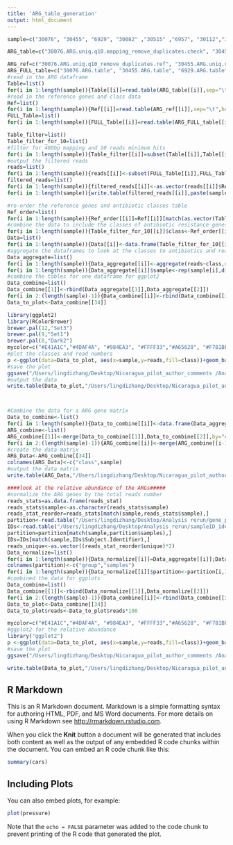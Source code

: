 ```yaml
---
title: 'ARG_table_generation'
output: html_document
---
```


```r
sample=c("30076", "30455", "6929", "30082" ,"30515" ,"6957", "30112","3522",  "7047",  "30191", "6019" , "7098",  "30291" ,"619" ,  "7153" ,"30292", "6205" , "7331", "30295", "6271",  "7637" ,"30301", "6471",  "7765", "30304", "6617", "7965" ,"30348", "6628", "8033", "30427", "6667", "8561", "30429", "6777")

ARG_table=c("30076.ARG.uniq.q10.mapping_remove_duplicates.check", "30455.ARG.uniq.q10.mapping_remove_duplicates.check", "6929.ARG.uniq.q10.mapping_remove_duplicates.check", "30082.ARG.uniq.q10.mapping_remove_duplicates.check" ,"30515.ARG.uniq.q10.mapping_remove_duplicates.check" ,"6957.ARG.uniq.q10.mapping_remove_duplicates.check", "30112.ARG.uniq.q10.mapping_remove_duplicates.check","3522.ARG.uniq.q10.mapping_remove_duplicates.check",  "7047.ARG.uniq.q10.mapping_remove_duplicates.check",  "30191.ARG.uniq.q10.mapping_remove_duplicates.check", "6019.ARG.uniq.q10.mapping_remove_duplicates.check" , "7098.ARG.uniq.q10.mapping_remove_duplicates.check",  "30291.ARG.uniq.q10.mapping_remove_duplicates.check" ,"619.ARG.uniq.q10.mapping_remove_duplicates.check" ,  "7153.ARG.uniq.q10.mapping_remove_duplicates.check" ,"30292.ARG.uniq.q10.mapping_remove_duplicates.check", "6205.ARG.uniq.q10.mapping_remove_duplicates.check" , "7331.ARG.uniq.q10.mapping_remove_duplicates.check", "30295.ARG.uniq.q10.mapping_remove_duplicates.check", "6271.ARG.uniq.q10.mapping_remove_duplicates.check",  "7637.ARG.uniq.q10.mapping_remove_duplicates.check" ,"30301.ARG.uniq.q10.mapping_remove_duplicates.check", "6471.ARG.uniq.q10.mapping_remove_duplicates.check",  "7765.ARG.uniq.q10.mapping_remove_duplicates.check", "30304.ARG.uniq.q10.mapping_remove_duplicates.check", "6617.ARG.uniq.q10.mapping_remove_duplicates.check", "7965.ARG.uniq.q10.mapping_remove_duplicates.check" ,"30348.ARG.uniq.q10.mapping_remove_duplicates.check", "6628.ARG.uniq.q10.mapping_remove_duplicates.check", "8033.ARG.uniq.q10.mapping_remove_duplicates.check", "30427.ARG.uniq.q10.mapping_remove_duplicates.check", "6667.ARG.uniq.q10.mapping_remove_duplicates.check", "8561.ARG.uniq.q10.mapping_remove_duplicates.check", "30429.ARG.uniq.q10.mapping_remove_duplicates.check", "6777.ARG.uniq.q10.mapping_remove_duplicates.check")

ARG_ref=c("30076.ARG.uniq.q10_remove_duplicates.ref", "30455.ARG.uniq.q10_remove_duplicates.ref", "6929.ARG.uniq.q10_remove_duplicates.ref", "30082.ARG.uniq.q10_remove_duplicates.ref" ,"30515.ARG.uniq.q10_remove_duplicates.ref" ,"6957.ARG.uniq.q10_remove_duplicates.ref", "30112.ARG.uniq.q10_remove_duplicates.ref","3522.ARG.uniq.q10_remove_duplicates.ref",  "7047.ARG.uniq.q10_remove_duplicates.ref",  "30191.ARG.uniq.q10_remove_duplicates.ref", "6019.ARG.uniq.q10_remove_duplicates.ref" , "7098.ARG.uniq.q10_remove_duplicates.ref",  "30291.ARG.uniq.q10_remove_duplicates.ref" ,"619.ARG.uniq.q10_remove_duplicates.ref" ,  "7153.ARG.uniq.q10_remove_duplicates.ref" ,"30292.ARG.uniq.q10_remove_duplicates.ref", "6205.ARG.uniq.q10_remove_duplicates.ref" , "7331.ARG.uniq.q10_remove_duplicates.ref", "30295.ARG.uniq.q10_remove_duplicates.ref", "6271.ARG.uniq.q10_remove_duplicates.ref",  "7637.ARG.uniq.q10_remove_duplicates.ref" ,"30301.ARG.uniq.q10_remove_duplicates.ref", "6471.ARG.uniq.q10_remove_duplicates.ref",  "7765.ARG.uniq.q10_remove_duplicates.ref", "30304.ARG.uniq.q10_remove_duplicates.ref", "6617.ARG.uniq.q10_remove_duplicates.ref", "7965.ARG.uniq.q10_remove_duplicates.ref" ,"30348.ARG.uniq.q10_remove_duplicates.ref", "6628.ARG.uniq.q10_remove_duplicates.ref", "8033.ARG.uniq.q10_remove_duplicates.ref", "30427.ARG.uniq.q10_remove_duplicates.ref", "6667.ARG.uniq.q10_remove_duplicates.ref", "8561.ARG.uniq.q10_remove_duplicates.ref", "30429.ARG.uniq.q10_remove_duplicates.ref", "6777.ARG.uniq.q10_remove_duplicates.ref")
ARG_FULL_table=c("30076.ARG.table", "30455.ARG.table", "6929.ARG.table", "30082.ARG.table" ,"30515.ARG.table" ,"6957.ARG.table", "30112.ARG.table","3522.ARG.table",  "7047.ARG.table",  "30191.ARG.table", "6019.ARG.table" , "7098.ARG.table",  "30291.ARG.table" ,"619.ARG.table" ,  "7153.ARG.table" ,"30292.ARG.table", "6205.ARG.table" , "7331.ARG.table", "30295.ARG.table", "6271.ARG.table",  "7637.ARG.table" ,"30301.ARG.table", "6471.ARG.table",  "7765.ARG.table", "30304.ARG.table", "6617.ARG.table", "7965.ARG.table" ,"30348.ARG.table", "6628.ARG.table", "8033.ARG.table", "30427.ARG.table", "6667.ARG.table", "8561.ARG.table", "30429.ARG.table", "6777.ARG.table")
#read in the ARG dataframe 
Table=list()
for(i in 1:length(sample)){Table[[i]]=read.table(ARG_table[[i]],sep="\t",header=TRUE)}
#read in the reference genes and class data 
Ref=list()
for(i in 1:length(sample)){Ref[[i]]=read.table(ARG_ref[[i]],sep="\t",header=TRUE)}
FULL_Table=list()
for(i in 1:length(sample)){FULL_Table[[i]]=read.table(ARG_FULL_table[[i]],sep="\t",header=TRUE)}

Table_filter=list()
Table_filter_for_10=list()
#filter for 400bp mapping and 10 reads minimum hits 
for(i in 1:length(sample)){Table_filter[[i]]=subset(Table[[i]],Table[[i]]$Mapping>=400);Table_filter_for_10[[i]]=subset(Table_filter[[i]],Table_filter[[i]]$Reads_number>=10)}
#output the filtered reads 
reads=list()
for(i in 1:length(sample)){reads[[i]]<-subset(FULL_Table[[i]],FULL_Table[[i]]$Ref %in% Table_filter_for_10[[i]]$Ref)}
filtered_reads=list()
for(i in 1:length(sample)){filtered_reads[[i]]<-as.vector(reads[[i]]$Reads)}
for(i in 1:length(sample)){write.table(filtered_reads[[i]],paste(sample[i], ".filtered_reads.txt", sep = ""),quote=FALSE,col.names = FALSE,row.names = FALSE)}

#re-order the reference genes and antibiotic classes table 
Ref_order=list()
for(i in 1:length(sample)){Ref_order[[i]]=Ref[[i]][match(as.vector(Table_filter_for_10[[i]]$Ref),Ref[[i]]$Gene),]}
#combine the data to include the classes of antibiotic resistance genes in the dataframe 
for(i in 1:length(sample)){Table_filter_for_10[[i]]$class<-Ref_order[[i]]$class}
Data=list()
for(i in 1:length(sample)){Data[[i]]<-data.frame(Table_filter_for_10[[i]]$Reads_number,Table_filter_for_10[[i]]$class,Table_filter_for_10[[i]]$Ref,rep(sample[i],dim(Table_filter_for_10[[i]])[1]));colnames(Data[[i]])<-c("reads","class","Gene","sample")}
#aggregate the dataframes to look at the classes to antibiotics and reads number
Data_aggregate=list()
for(i in 1:length(sample)){Data_aggregate[[i]]<-aggregate(reads~class,data=Data[[i]],sum)}
for(i in 1:length(sample)){Data_aggregate[[i]]$sample<-rep(sample[i],dim(Data_aggregate[[i]])[1])}
#combine the tables for one dataframe for ggplot2 
Data_combine=list()
Data_combine[[1]]<-rbind(Data_aggregate[[1]],Data_aggregate[[2]])
for(i in 2:(length(sample)-1)){Data_combine[[i]]<-rbind(Data_combine[[i-1]],Data_aggregate[[i+1]])}
Data_to_plot<-Data_combine[[34]]

library(ggplot2)
library(RColorBrewer)
brewer.pal(12,"Set3")
brewer.pal(9,"Set1")
brewer.pal(8,"Dark2")
mycolor=c("#E41A1C","#4DAF4A", "#984EA3", "#FFFF33","#A65628", "#F781BF","#999999","#8DD3C7", "#BEBADA","#B3DE69", "#FCCDE5", "#E7298A","#8A2BE2")
#plot the classes and read numbers 
p <-ggplot(data=Data_to_plot, aes(x=sample,y=reads,fill=class))+geom_bar(stat="identity")+theme(axis.text.x = element_text(angle = 90, hjust = 1))+scale_fill_manual(values=mycolor)
#save the plot 
ggsave("/Users/lingdizhang/Desktop/Nicaragua_pilot_author_comments /Analysis rerun/checke_unique_mapping_class_remove_duplicates.pdf",p,dpi=300,useDingbats=FALSE)
#output the data 
write.table(Data_to_plot,"/Users/lingdizhang/Desktop/Nicaragua_pilot_author_comments /Analysis rerun/ARG_data_to_plot_class_reads.txt", sep="\t",col.names = TRUE, row.names = FALSE)



#Combine the data for a ARG gene matrix 
Data_to_combine<-list()
for(i in 1:length(sample)){Data_to_combine[[i]]<-data.frame(Data_aggregate[[i]]$class,Data_aggregate[[i]]$reads);colnames(Data_to_combine[[i]])<-c("class","reads")}
ARG_combine<-list()
ARG_combine[[1]]<-merge(Data_to_combine[[1]],Data_to_combine[[2]],by="class",all=TRUE)
for(i in 2:(length(sample)-1)){ARG_combine[[i]]<-merge(ARG_combine[[i-1]],Data_to_combine[[i+1]],by="class",all=TRUE)}
#create the data matrix 
ARG_Data<-ARG_combine[[34]]
colnames(ARG_Data)<-c("class",sample)
#output the data matrix 
write.table(ARG_Data,"/Users/lingdizhang/Desktop/Nicaragua_pilot_author_comments /Analysis rerun/ARG_class",sep="\t",col.names = TRUE,row.names = FALSE)

####look at the relative abundance of the ARGs#####
#normalize the ARG genes by the total reads number 
reads_stats=as.data.frame(reads_stat)
reads_stats$sample<-as.character(reads_stats$sample)
reads_stat_reorder=reads_stats[match(sample,reads_stats$sample),]
partition<-read.table("/Users/lingdizhang/Desktop/Analysis rerun/gene_partition.txt",header=TRUE,sep=" ")
IDs<-read.table("/Users/lingdizhang/Desktop/Analysis rerun/sampleID_identifier.txt",sep="\t",header=TRUE)
partition=partition[match(sample,partition$samples),]
IDs=IDs[match(sample,IDs$Subject.Identifier),]
reads_unique<-as.vector((reads_stat_reorder$unique)*2)
Data_normalize=list()
for(i in 1:length(sample)){Data_normalize[[i]]=Data_aggregate[[i]];Data_normalize[[i]]$reads<-(Data_aggregate[[i]]$reads)/reads_unique[i]}
colnames(partition)<-c("group","samples")
for(i in 1:length(sample)){Data_normalize[[i]]$partition<-partition[i,]$group;Data_normalize[[i]]$IDs<-IDs[i,]$Study.ID}
#combined the data for ggplots 
Data_combine=list()
Data_combine[[1]]<-rbind(Data_normalize[[1]],Data_normalize[[2]])
for(i in 2:(length(sample)-1)){Data_combine[[i]]<-rbind(Data_combine[[i-1]],Data_normalize[[i+1]])}
Data_to_plot<-Data_combine[[34]]
Data_to_plot$reads<-Data_to_plot$reads*100

mycolor=c("#E41A1C","#4DAF4A", "#984EA3", "#FFFF33","#A65628", "#F781BF","#999999","#8DD3C7", "#BEBADA","#B3DE69", "#FCCDE5", "#E7298A","#000000","#8A2BE2")
#ggplot2 for the relative abundance 
library("ggplot2")
p <-ggplot(data=Data_to_plot, aes(x=sample,y=reads,fill=class))+geom_bar(stat="identity")+theme(axis.text.x = element_text(angle = 90, hjust = 1))+scale_fill_manual(values=mycolor)
#save the plot 
ggsave("/Users/lingdizhang/Desktop/Nicaragua_pilot_author_comments /Analysis rerun/checke_unique_mapping_class_remove_duplicates_percent*100.pdf",p,dpi=300,useDingbats=FALSE)

write.table(Data_to_plot,"/Users/lingdizhang/Desktop/Nicaragua_pilot_author_comments /Analysis rerun/ARG_data_to_plot_reads_grouped_IDs_normalized*100.txt",sep="\t",col.names = TRUE, row.names = FALSE)
```

## R Markdown

This is an R Markdown document. Markdown is a simple formatting syntax for authoring HTML, PDF, and MS Word documents. For more details on using R Markdown see <http://rmarkdown.rstudio.com>.

When you click the **Knit** button a document will be generated that includes both content as well as the output of any embedded R code chunks within the document. You can embed an R code chunk like this:

```r
summary(cars)
```

## Including Plots

You can also embed plots, for example:

```r
plot(pressure)
```

Note that the `echo = FALSE` parameter was added to the code chunk to prevent printing of the R code that generated the plot.
